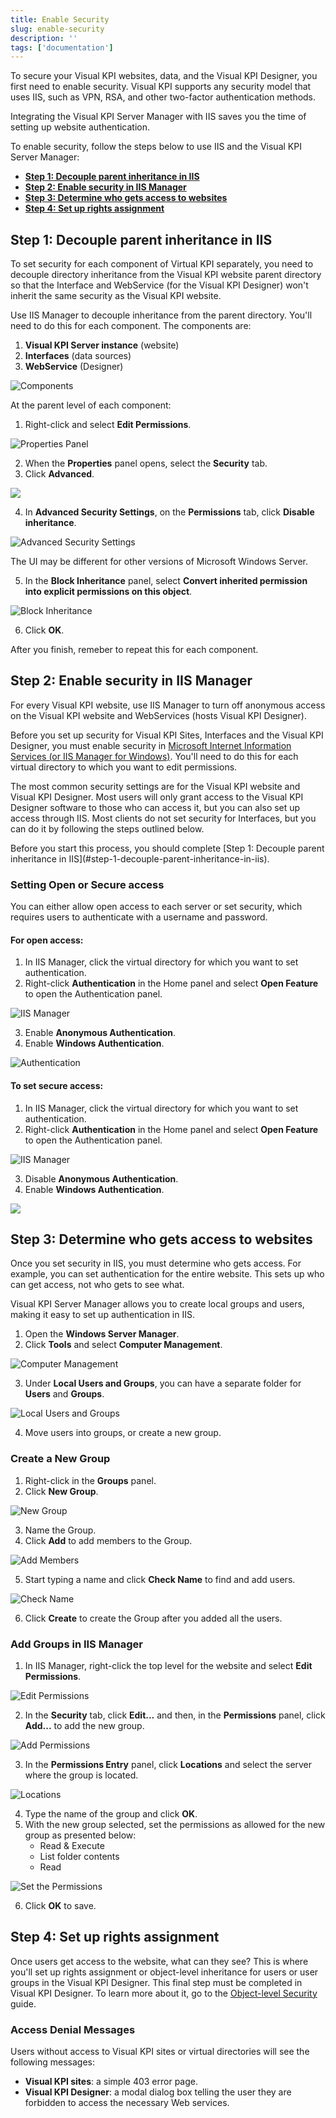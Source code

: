 ```yaml
---
title: Enable Security
slug: enable-security
description: ''
tags: ['documentation']
---
```


To secure your Visual KPI websites, data, and the Visual KPI Designer, you first need to enable security. Visual KPI supports any security model that uses IIS, such as VPN, RSA, and other two-factor authentication methods.

<Callout type="success" title="Save Time">
Integrating the Visual KPI Server Manager with IIS saves you the time of setting up website authentication.
</Callout>

To enable security, follow the steps below to use IIS and the Visual KPI Server Manager:

- [**Step 1: Decouple parent inheritance in IIS**](#step-1-decouple-parent-inheritance-in-iis)
- [**Step 2: Enable security in IIS Manager**](#step-2-enable-security-in-iis-manager)
- [**Step 3: Determine who gets access to websites**](#step-3-determine-who-gets-access-to-websites)
- [**Step 4: Set up rights assignment**](#step-4-set-up-rights-assignment)

## Step 1: Decouple parent inheritance in IIS

To set security for each component of Virtual KPI separately, you need to decouple directory inheritance from the Visual KPI website parent directory so that the Interface and WebService (for the Visual KPI Designer) won't inherit the same security as the Visual KPI website.

Use IIS Manager to decouple inheritance from the parent directory. You'll need to do this for each component. The components are:
1. **Visual KPI Server instance** (website)
2. **Interfaces** (data sources)
3. **WebService** (Designer)

<Image 
  src="media/setup-and-administration/security/enable-security/decouple-1.png"
  alt="Components"
/>

At the parent level of each component:
1. Right-click and select **Edit Permissions**.

<Image 
  src="media/setup-and-administration/security/enable-security/decouple-2.png"
  alt="Properties Panel"
/>

2. When the **Properties** panel opens, select the **Security** tab.
3. Click **Advanced**.

<Image 
  src="media/setup-and-administration/security/enable-security/decouple-3.png"
/>

4. In **Advanced Security Settings**, on the **Permissions** tab, click **Disable inheritance**.

<Image 
  src="media/setup-and-administration/security/enable-security/decouple-4.png"
  alt="Advanced Security Settings"
/>

<Callout type="warning" title="Different UI">
The UI may be different for other versions of Microsoft Windows Server.
</Callout>

5. In the **Block Inheritance** panel, select **Convert inherited permission into explicit permissions on this object**.

<Image 
  src="media/setup-and-administration/security/enable-security/decouple-5.png"
  alt="Block Inheritance"
/>

6. Click **OK**.

<Callout type="warning" title="Repeat for Each Component">
After you finish, remeber to repeat this for each component.
</Callout>

## Step 2: Enable security in IIS Manager

For every Visual KPI website, use IIS Manager to turn off anonymous access on the Visual KPI website and WebServices (hosts Visual KPI Designer).

Before you set up security for Visual KPI Sites, Interfaces and the Visual KPI Designer, you must enable security in [Microsoft Internet Information Services (or IIS Manager for Windows)](https://docs.microsoft.com/en-us/iis/manage/configuring-security/configuring-ssl-in-iis-manager). You'll need to do this for each virtual directory to which you want to edit permissions.

The most common security settings are for the Visual KPI website and Visual KPI Designer. Most users will only grant access to the Visual KPI Designer software to those who can access it, but you can also set up access through IIS. Most clients do not set security for Interfaces, but you can do it by following the steps outlined below.

<Callout type="note" title="Previous Step">
Before you start this process, you should complete [Step 1: Decouple parent inheritance in IIS](#step-1-decouple-parent-inheritance-in-iis).
</Callout>

### Setting Open or Secure access

You can either allow open access to each server or set security, which requires users to authenticate with a username and password.

#### For open access:

1. In IIS Manager, click the virtual directory for which you want to set authentication.
2. Right-click **Authentication** in the Home panel and select **Open Feature** to open the Authentication panel.

<Image 
  src="media/setup-and-administration/security/enable-security/iis-manager-1.png"
  alt="IIS Manager"
/>

3. Enable **Anonymous Authentication**.
4. Enable **Windows Authentication**.

<Image 
  src="media/setup-and-administration/security/enable-security/iis-manager-2.png"
  alt="Authentication"
/>

#### To set secure access:
1. In IIS Manager, click the virtual directory for which you want to set authentication.
2. Right-click **Authentication** in the Home panel and select **Open Feature** to open the Authentication panel.

<Image 
  src="media/setup-and-administration/security/enable-security/iis-manager-1.png"
  alt="IIS Manager"
/>

3. Disable **Anonymous Authentication**.
4. Enable **Windows Authentication**.

<Image 
  src="media/setup-and-administration/security/enable-security/iis-manager-3.png"
/>

## Step 3: Determine who gets access to websites

Once you set security in IIS, you must determine who gets access. For example, you can set authentication for the entire website. This sets up who can get access, not who gets to see what.

Visual KPI Server Manager allows you to create local groups and users, making it easy to set up authentication in IIS.
1. Open the **Windows Server Manager**.
2. Click **Tools** and select **Computer Management**.

<Image 
  src="media/setup-and-administration/security/enable-security/security-groups-1.png"
  alt="Computer Management"
/>

3. Under **Local Users and Groups**, you can have a separate folder for **Users** and **Groups**.

<Image 
  src="media/setup-and-administration/security/enable-security/security-groups-2.png"
  alt="Local Users and Groups"
/>

4. Move users into groups, or create a new group.

### Create a New Group

1. Right-click in the **Groups** panel.
2. Click **New Group**.

<Image 
  src="media/setup-and-administration/security/enable-security/security-groups-3.png"
  alt="New Group"
/>

3. Name the Group.
4. Click **Add** to add members to the Group.

<Image 
  src="media/setup-and-administration/security/enable-security/security-groups-4.png"
  alt="Add Members"
/>

5. Start typing a name and click **Check Name** to find and add users.

<Image 
  src="media/setup-and-administration/security/enable-security/security-groups-5.png"
  alt="Check Name"
/>

6. Click **Create** to create the Group after you added all the users.

### Add Groups in IIS Manager

1. In IIS Manager, right-click the top level for the website and select **Edit Permissions**.

<Image 
  src="media/setup-and-administration/security/enable-security/security-groups-6.png"
  alt="Edit Permissions"
/>

2. In the **Security** tab, click **Edit...** and then, in the **Permissions** panel, click **Add...** to add the new group.

<Image 
  src="media/setup-and-administration/security/enable-security/security-groups-7.png"
  alt="Add Permissions"
/>

3. In the **Permissions Entry** panel, click **Locations** and select the server where the group is located.

<Image 
  src="media/setup-and-administration/security/enable-security/security-groups-8.png"
  alt="Locations"
/>

4. Type the name of the group and click **OK**.
5. With the new group selected, set the permissions as allowed for the new group as presented below:
    - Read & Execute
    - List folder contents
    - Read

<Image 
  src="media/setup-and-administration/security/enable-security/security-groups-9.png"
  alt="Set the Permissions"
/>

6. Click **OK** to save.


## Step 4: Set up rights assignment


Once users get access to the website, what can they see? This is where you'll set up rights assignment or object-level inheritance for users or user groups in the Visual KPI Designer. This final step must be completed in Visual KPI Designer. To learn more about it, go to the [Object-level Security](/docs/visual-kpi-designer/additional-features#object-level-security) guide.

### Access Denial Messages

Users without access to Visual KPI sites or virtual directories will see the following messages:

- **Visual KPI sites**: a simple 403 error page.
- **Visual KPI Designer**: a modal dialog box telling the user they are forbidden to access the necessary Web services.